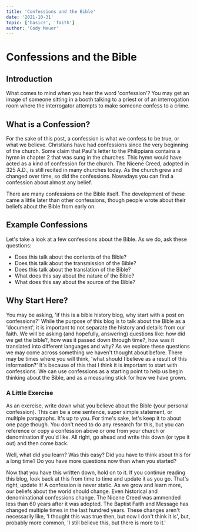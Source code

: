 ```yaml
---
title: 'Confessions and the Bible'
date: '2021-10-31'
topic: ['basics', 'faith']
author: 'Cody Meuer'
---
```


# Confessions and the Bible

## Introduction

What comes to mind when you hear the word 'confession'? You may get an image of someone sitting in a booth talking to a priest or of an interrogation room where the interrogator attempts to make someone confess to a crime.

## What is a Confession?

For the sake of this post, a confession is what we confess to be true, or what we believe. Christians have had confessions since the very beginning of the church. Some claim that Paul's letter to the Philippians contains a hymn in chapter 2 that was sung in the churches. This hymn would have acted as a kind of confession for the church. The Nicene Creed, adopted in 325 A.D., is still recited in many churches today. As the church grew and changed over time, so did the confessions. Nowadays you can find a confession about almost any belief.

There are many confessions on the Bible itself. The development of these came a little later than other confessions, though people wrote about their beliefs about the Bible from early on.

## Example Confessions

Let's take a look at a few confessions about the Bible. As we do, ask these questions:

- Does this talk about the contents of the Bible?
- Does this talk about the transmission of the Bible?
- Does this talk about the translation of the Bible?
- What does this say about the nature of the Bible?
- What does this say about the source of the Bible?

## Why Start Here?

You may be asking, 'if this is a bible history blog, why start with a post on confessions?' While the purpose of this blog is to talk about the Bible as a 'document', it is important to not separate the history and details from our faith. We will be asking (and hopefully, answering) questions like: how did we get the bible?, how was it passed down through time?, how was it translated into different languages and why? As we explore these questions we may come across something we haven't thought about before. There may be times where you will think, 'what should I believe as a result of this information?' It's because of this that I think it is important to start with confessions. We can use confessions as a starting point to help us begin thinking about the Bible, and as a measuring stick for how we have grown.

### A Little Exercise

As an exercise, write down what you believe about the Bible (your personal confession). This can be a one sentence, super simple statement, or multiple paragraphs. It's up to you. For time's sake, let's keep it to about one page though. You don't need to do any research for this, but you can reference or copy a confession above or one from your church or denomination if you'd like. All right, go ahead and write this down (or type it out) and then come back.

Well, what did you learn? Was this easy? Did you have to think about this for a long time? Do you have more questions now than when you started?

Now that you have this written down, hold on to it. If you continue reading this blog, look back at this from time to time and update it as you go. That's right, update it! A confession is never static. As we grow and learn more, our beliefs about the world should change. Even historical and denominational confessions change. The Nicene Creed was ammended less than 60 years after it was adopted. The Baptist Faith and Message has changed multiple times in the last hundred years. These changes aren't necessarily like, 'I thought this was true then, but now I don't think it is', but, probably more common, 'I still believe this, but there is more to it.'
